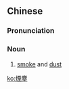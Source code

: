 {{also|烟尘}}
==Chinese==
{{zh-forms|s=烟尘}}

===Pronunciation===
{{zh-pron
|m=yānchén
|c=jin1 can4
|mn=qz,tw,xm,zz:ian-thûn/qz,xm,zz:ian-tîn
|cat=n
}}

===Noun===
{{zh-noun}}

# {{lb|zh|literary}} [[smoke]] and [[dust]]

[[ko:煙塵]]